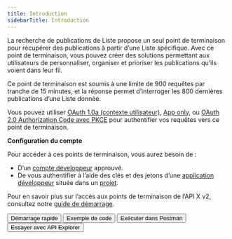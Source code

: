```yaml
---
title: Introduction
sidebarTitle: Introduction
---
```



La recherche de publications de Liste propose un seul point de terminaison pour récupérer des publications à partir d’une Liste spécifique. Avec ce point de terminaison, vous pouvez créer des solutions permettant aux utilisateurs de personnaliser, organiser et prioriser les publications qu’ils voient dans leur fil.

Ce point de terminaison est soumis à une limite de 900 requêtes par tranche de 15 minutes, et la réponse permet d’interroger les 800 dernières publications d’une Liste donnée.

Vous pouvez utiliser [OAuth 1.0a (contexte utilisateur)](/fr/resources/fundamentals/authentication), [App only](https://developer.x.com/resources/fundamentals/authentication#app-only-authentication-and-oauth-2-0-bearer-token), ou [OAuth 2.0 Authorization Code avec PKCE](fr/resources/fundamentals/authentication#oauth-2-0-authorization-code-flow-with-pkce-2) pour authentifier vos requêtes vers ce point de terminaison.

**Configuration du compte**

Pour accéder à ces points de terminaison, vous aurez besoin de :

* D’un [compte développeur](https://developer.x.com/en/portal/petition/essential/basic-info) approuvé.
* De vous authentifier à l’aide des clés et des jetons d’une [application développeur](/fr/resources/fundamentals/developer-apps) située dans un [projet](/fr/resources/fundamentals/projects).

Pour en savoir plus sur l’accès aux points de terminaison de l’API X v2, consultez notre [guide de démarrage](/fr/x-api/getting-started/getting-access).

<div className="flex space-x-2">
  <Button href="/fr/x-api/lists/list-tweets/quickstart">
    Démarrage rapide
  </Button>

  <Button href="https://github.com/xdevplatform/Twitter-API-v2-sample-code">
    Exemple de code
  </Button>

  <Button href="https://developer.x.com/apitools/api?endpoint=%2F2%2Flists%2F%7Bid%7D%2Ftweets&method=get">
    Exécuter dans Postman
  </Button>

  <Button href="">
    Essayer avec API Explorer
  </Button>
</div>

